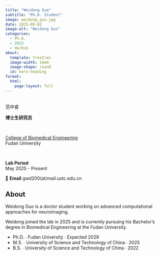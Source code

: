 ```yaml
---
title: "Weidong Guo"
subtitle: "Ph.D. Student"
image: weidong_guo.jpg
date: 2025-05-01
image-alt: "Weidong Guo"
categories:
  - Ph.D.
  - 2025
  - He/Him
about:
  template: trestles
  image-width: 14em
  image-shape: round
  id: hero-heading
format:
  html:
    page-layout: full
---
```


::: {#hero-heading}

&nbsp;
<div class="h1">范中睿</div>

**博士生研究员**  

&nbsp;

[College of Biomedical Engineering](https://bme-college.fudan.edu.cn/)  
Fudan University

&nbsp;

**Lab Period**  
May 2025 - Present

📧 **Email** gwd200(at)mail.ustc.edu.cn

:::

## About

::: {.grid}

::: {.g-col-6 #about-me-1}

Weidong Guo is a doctor student working on advanced computational approaches for neuroimaging.

:::

::: {.g-col-6 #about-me-2}

Weidong joined the lab in 2025 and is currently pursuing his Bachelor's degree in Biomedical Engineering at the Fudan University.

<ul class="fa-ul">
   <li><span class="fa-li"><i class="fa-solid fa-graduation-cap"></i></span>Ph.D. ∙ Fudan University ∙ Expected 2029</li>
   <li><span class="fa-li"><i class="fa-solid fa-graduation-cap"></i></span>M.S. ∙ University of Science and Technology of China ∙ 2025</li>
   <li><span class="fa-li"><i class="fa-solid fa-graduation-cap"></i></span>B.S. ∙ University of Science and Technology of China ∙ 2022</li>
</ul>

:::
:::